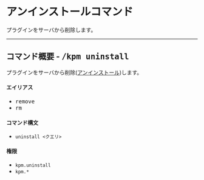 # アンインストールコマンド

プラグインをサーバから削除します。

---

## コマンド概要 - <kbd>/kpm uninstall</kbd>

プラグインをサーバから削除\([アンインストール](/docs/expressions#アンインストール))します。  


#### エイリアス

+ <kbd>remove</kbd>
+ <kbd>rm</kbd>

#### コマンド構文

+ `uninstall <クエリ>`

#### 権限

+ `kpm.uninstall`
+ `kpm.*`
